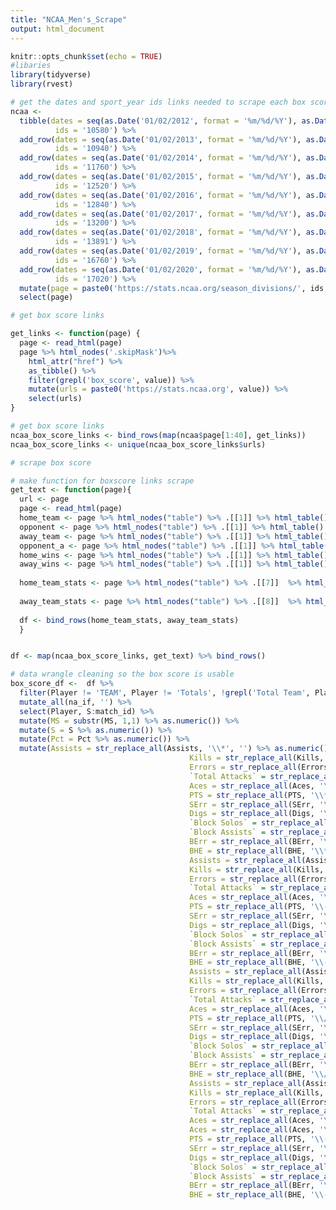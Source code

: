 ```yaml
---
title: "NCAA_Men's_Scrape"
output: html_document
---
```


```r
knitr::opts_chunk$set(echo = TRUE)
#libaries
library(tidyverse)
library(rvest)
```

```r
# get the dates and sport_year ids links needed to scrape each box score link from those dates
ncaa <-
  tibble(dates = seq(as.Date('01/02/2012', format = '%m/%d/%Y'), as.Date('05/15/2012', format = '%m/%d/%Y'), by = "day"),
          ids = '10580') %>%
  add_row(dates = seq(as.Date('01/02/2013', format = '%m/%d/%Y'), as.Date('05/15/2013', format = '%m/%d/%Y'), by = "day"),
          ids = '10940') %>%
  add_row(dates = seq(as.Date('01/02/2014', format = '%m/%d/%Y'), as.Date('05/15/2014', format = '%m/%d/%Y'), by = "day"),
          ids = '11760') %>%
  add_row(dates = seq(as.Date('01/02/2015', format = '%m/%d/%Y'), as.Date('05/15/2015', format = '%m/%d/%Y'), by = "day"),
          ids = '12520') %>%
  add_row(dates = seq(as.Date('01/02/2016', format = '%m/%d/%Y'), as.Date('05/15/2016', format = '%m/%d/%Y'), by = "day"),
          ids = '12840') %>%
  add_row(dates = seq(as.Date('01/02/2017', format = '%m/%d/%Y'), as.Date('05/15/2017', format = '%m/%d/%Y'), by = "day"),
          ids = '13200') %>%
  add_row(dates = seq(as.Date('01/02/2018', format = '%m/%d/%Y'), as.Date('05/15/2018', format = '%m/%d/%Y'), by = "day"),
          ids = '13891') %>%
  add_row(dates = seq(as.Date('01/02/2019', format = '%m/%d/%Y'), as.Date('05/15/2019', format = '%m/%d/%Y'), by = "day"),
          ids = '16760') %>%
  add_row(dates = seq(as.Date('01/02/2020', format = '%m/%d/%Y'), as.Date('05/15/2020', format = '%m/%d/%Y'), by = "day"),
          ids = '17020') %>%
  mutate(page = paste0('https://stats.ncaa.org/season_divisions/', ids, '/scoreboards?utf8=%E2%9C%93&season_division_id=&game_date=', dates, '&conference_id=0&tournament_id=&commit=Submit')) %>% 
  select(page)
```

```r
# get box score links

get_links <- function(page) {
  page <- read_html(page)
  page %>% html_nodes('.skipMask')%>%
    html_attr("href") %>%
    as_tibble() %>%
    filter(grepl('box_score', value)) %>%
    mutate(urls = paste0('https://stats.ncaa.org', value)) %>%
    select(urls)
}

```

```r
# get box score links
ncaa_box_score_links <- bind_rows(map(ncaa$page[1:40], get_links))
ncaa_box_score_links <- unique(ncaa_box_score_links$urls)
```


```r
# scrape box score

# make function for boxscore links scrape
get_text <- function(page){
  url <- page
  page <- read_html(page)
  home_team <- page %>% html_nodes("table") %>% .[[1]] %>% html_table() %>% janitor::row_to_names(row_number =1) %>% {colnames(.)[1] = "team"; .} %>% select('team') %>% slice(1) %>% as.character()
  opponent <- page %>% html_nodes("table") %>% .[[1]] %>% html_table() %>% janitor::row_to_names(row_number =1) %>% {colnames(.)[1] = "team"; .} %>% select('team') %>% slice(2) %>% as.character()
  away_team <- page %>% html_nodes("table") %>% .[[1]] %>% html_table() %>% janitor::row_to_names(row_number =1) %>% {colnames(.)[1] = "team"; .} %>% select('team') %>% slice(2) %>% as.character()
  opponent_a <- page %>% html_nodes("table") %>% .[[1]] %>% html_table() %>% janitor::row_to_names(row_number =1) %>% {colnames(.)[1] = "team"; .} %>% select('team') %>% slice(1) %>% as.character()
  home_wins <- page %>% html_nodes("table") %>% .[[1]] %>% html_table() %>% janitor::row_to_names(row_number =1) %>% select('Total') %>% slice(1) %>% as.numeric()
  away_wins <- page %>% html_nodes("table") %>% .[[1]] %>% html_table() %>% janitor::row_to_names(row_number =1) %>% select('Total') %>% slice(2) %>% as.numeric()
 
  home_team_stats <- page %>% html_nodes("table") %>% .[[7]]  %>% html_table() %>% janitor::row_to_names(row_number =2) %>% mutate(team = home_team) %>% mutate(team_wins = home_wins) %>%  mutate(opponent = opponent) %>%   mutate(match_id = url) 
  
  away_team_stats <- page %>% html_nodes("table") %>% .[[8]]  %>% html_table() %>% janitor::row_to_names(row_number =2) %>% mutate(team = away_team) %>% mutate(team_wins = away_wins) %>%  mutate(opponent = opponent_a) %>% mutate(match_id = url) 
 
  df <- bind_rows(home_team_stats, away_team_stats)
  }


df <- map(ncaa_box_score_links, get_text) %>% bind_rows()
```


```r
# data wrangle cleaning so the box score is usable
box_score_df <-  df %>%
  filter(Player != 'TEAM', Player != 'Totals', !grepl('Total Team', Player), Player != 'Team') %>%
  mutate_all(na_if, '') %>%
  select(Player, S:match_id) %>%
  mutate(MS = substr(MS, 1,1) %>% as.numeric()) %>% 
  mutate(S = S %>% as.numeric()) %>% 
  mutate(Pct = Pct %>% as.numeric()) %>% 
  mutate(Assists = str_replace_all(Assists, '\\*', '') %>% as.numeric(),
                                        Kills = str_replace_all(Kills, '\\*', '') %>% as.numeric(),
                                        Errors = str_replace_all(Errors, '\\*', '') %>% as.numeric(),
                                        `Total Attacks` = str_replace_all(`Total Attacks`, '\\*', '') %>% as.numeric(),
                                        Aces = str_replace_all(Aces, '\\*', '') %>% as.numeric(),
                                        PTS = str_replace_all(PTS, '\\*', '') %>% as.numeric(),
                                        SErr = str_replace_all(SErr, '\\*', '') %>% as.numeric(),
                                        Digs = str_replace_all(Digs, '\\*', '') %>% as.numeric(),
                                        `Block Solos` = str_replace_all(`Block Solos`, '\\*', '') %>% as.numeric(),
                                        `Block Assists` = str_replace_all(`Block Assists`, '\\*', '') %>% as.numeric(),
                                        BErr = str_replace_all(BErr, '\\*', '') %>% as.numeric(),
                                        BHE = str_replace_all(BHE, '\\*', '') %>% as.numeric(),
                                        Assists = str_replace_all(Assists, '\\-', '') %>% as.numeric(),
                                        Kills = str_replace_all(Kills, '\\-', '') %>% as.numeric(),
                                        Errors = str_replace_all(Errors, '\\-', '') %>% as.numeric(),
                                        `Total Attacks` = str_replace_all(`Total Attacks`, '\\-', '') %>% as.numeric(),
                                        Aces = str_replace_all(Aces, '\\-', '') %>% as.numeric(),
                                        PTS = str_replace_all(PTS, '\\-', '') %>% as.numeric(),
                                        SErr = str_replace_all(SErr, '\\-', '') %>% as.numeric(),
                                        Digs = str_replace_all(Digs, '\\-', '') %>% as.numeric(),
                                        `Block Solos` = str_replace_all(`Block Solos`, '\\-', '') %>% as.numeric(),
                                        `Block Assists` = str_replace_all(`Block Assists`, '\\-', '') %>% as.numeric(),
                                        BErr = str_replace_all(BErr, '\\-', '') %>% as.numeric(),
                                        BHE = str_replace_all(BHE, '\\-', '') %>% as.numeric(),
                                        Assists = str_replace_all(Assists, '\\/', '') %>% as.numeric(),
                                        Kills = str_replace_all(Kills, '\\/', '') %>% as.numeric(),
                                        Errors = str_replace_all(Errors, '\\/', '') %>% as.numeric(),
                                        `Total Attacks` = str_replace_all(`Total Attacks`, '\\/', '') %>% as.numeric(),
                                        Aces = str_replace_all(Aces, '\\/', '') %>% as.numeric(),
                                        PTS = str_replace_all(PTS, '\\/', '') %>% as.numeric(),
                                        SErr = str_replace_all(SErr, '\\/', '') %>% as.numeric(),
                                        Digs = str_replace_all(Digs, '\\/', '') %>% as.numeric(),
                                        `Block Solos` = str_replace_all(`Block Solos`, '\\/', '') %>% as.numeric(),
                                        `Block Assists` = str_replace_all(`Block Assists`, '\\/', '') %>% as.numeric(),
                                        BErr = str_replace_all(BErr, '\\/', '') %>% as.numeric(),
                                        BHE = str_replace_all(BHE, '\\/', '') %>% as.numeric(),
                                        Assists = str_replace_all(Assists, '\\-/', '') %>% as.numeric(),
                                        Kills = str_replace_all(Kills, '\\-/', '') %>% as.numeric(),
                                        Errors = str_replace_all(Errors, '\\-/', '') %>% as.numeric(),
                                        `Total Attacks` = str_replace_all(`Total Attacks`, '\\-/', '') %>% as.numeric(),
                                        Aces = str_replace_all(Aces, '\\-/', '') %>% as.numeric(),
                                        Aces = str_replace_all(Aces, '\\-/', '') %>% as.numeric(),
                                        PTS = str_replace_all(PTS, '\\-/', '') %>% as.numeric(),
                                        SErr = str_replace_all(SErr, '\\-/', '') %>% as.numeric(),
                                        Digs = str_replace_all(Digs, '\\-/', '') %>% as.numeric(),
                                        `Block Solos` = str_replace_all(`Block Solos`, '\\-/', '') %>% as.numeric(),
                                        `Block Assists` = str_replace_all(`Block Assists`, '\\-/', '') %>% as.numeric(),
                                        BErr = str_replace_all(BErr, '\\-/', '') %>% as.numeric(),
                                        BHE = str_replace_all(BHE, '\\-/', '') %>% as.numeric())
```

